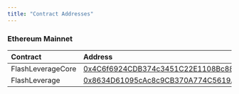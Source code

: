 ```yaml
---
title: "Contract Addresses"
---
```


### Ethereum Mainnet

| Contract          | Address                                                                                                                    |
| :---------------- | :------------------------------------------------------------------------------------------------------------------------- |
| FlashLeverageCore | [0x4C6f6924CDB374c3451C22E1108Bc88dc752627C](https://etherscan.io/address/0x4C6f6924CDB374c3451C22E1108Bc88dc752627C#code) |
| FlashLeverage     | [0x8634D61095cAc8c9CB370A774C5619A8A36239b9](https://etherscan.io/address/0x8634D61095cAc8c9CB370A774C5619A8A36239b9#code) |
